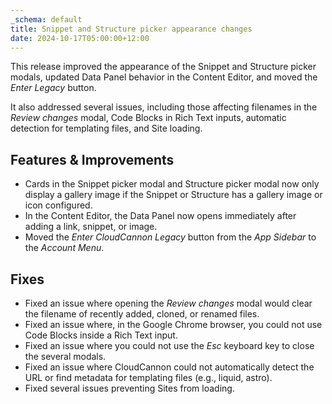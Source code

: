 ```yaml
---
_schema: default
title: Snippet and Structure picker appearance changes
date: 2024-10-17T05:00:00+12:00
---
```

This release improved the appearance of the Snippet and Structure picker modals, updated Data Panel behavior in the Content Editor, and moved the *Enter Legacy* button.

It also addressed several issues, including those affecting filenames in the *Review changes* modal, Code Blocks in Rich Text inputs, automatic detection for templating files, and Site loading.

## Features & Improvements

* Cards in the Snippet picker modal and Structure picker modal now only display a gallery image if the Snippet or Structure has a gallery image or icon configured.
* In the Content Editor, the Data Panel now opens immediately after adding a link, snippet, or image.
* Moved the *Enter CloudCannon Legacy* button from the *App Sidebar* to the *Account Menu*.

## Fixes

* Fixed an issue where opening the *Review changes* modal would clear the filename of recently added, cloned, or renamed files.
* Fixed an issue where, in the Google Chrome browser, you could not use Code Blocks inside a Rich Text input.
* Fixed an issue where you could not use the *Esc* keyboard key to close the several modals.
* Fixed an issue where CloudCannon could not automatically detect the URL or find metadata for templating files (e.g., liquid, astro).
* Fixed several issues preventing Sites from loading.